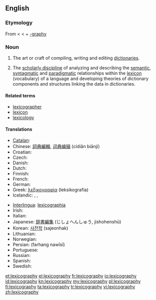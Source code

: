 ==English==
{{wikipedia}}

===Etymology===
From {{etyl|grc}} {{term|λεξικός|tr=lexikos|sc=polytonic||of words}} < {{term|λέξις|tr=lexis|sc=polytonic||a saying, speech, word}} < {{term|λέγειν|tr=legein|sc=polytonic||to speak}} + [[-graphy]]

===Noun===
{{en-noun|-}}

# The art or craft of compiling, writing and editing [[dictionary|dictionaries]].
# {{linguistics}} The [[scholarly discipline]] of analyzing and describing the [[semantic]], [[syntagmatic]] and [[paradigmatic]] relationships within the [[lexicon]] (vocabulary) of a language and developing theories of dictionary components and structures linking the data in dictionaries.

====Related terms====
* [[lexicographer]]
* [[lexicon]]
* [[lexicology]]

====Translations====
{{trans-top|art or craft of writing dictionaries}}
* [[Catalan]]: {{t|ca|lexicografia|f}}
* Chinese: [[詞典編輯]], [[词典编辑]] (cídiǎn biānjí)
* Croatian: {{t-|hr|leksikografija|f}}
* Czech: {{t-|cs|lexikografie|f}}
* Danish: {{t|da|leksikografi}}
* Dutch: {{t+|nl|lexicografie|f}}
* Finnish: {{t-|fi|leksikografia}}
* French: {{t+|fr|lexicographie|f}}
* German: {{t+|de|Lexikographie|f}}
* Greek: [[λεξικογραφία]] (leksikografía) {{f}}
* Icelandic: {{t|is|orðabókafræði|f}}, {{t|is|orðabókargerð|f}}, {{t|is|samning orðabókar|f}}
{{trans-mid}}
* [[Interlingua]]: [[lexicographia]]
* Irish: {{t-|ga|foclóireacht|f|xs=Irish}}
* Italian: {{t+|it|lessicografia|f}}
* Japanese: [[辞書編集]] (じしょへんしゅう, jishohenshū)
* Korean: [[사전학]] (sajeonhak)
* Lithuanian: {{t-|lt|leksikografija|f|xs=Lithuanian}}
* Norwegian: {{t|no|leksikografi}}
* Persian: {{fa-Arab|[[فرهنگ نویسی]]}} (farhang nawīsī)
* Portuguese: {{t+|pt|lexicografia|f}}
* Russian: {{t+|ru|лексикография|f|tr=leksikográfija}}
* Spanish: {{t-|es|lexicografía|f}}
* Swedish: {{t|sv|lexikografi}}
{{trans-bottom}}

[[et:lexicography]]
[[el:lexicography]]
[[fr:lexicography]]
[[io:lexicography]]
[[id:lexicography]]
[[kn:lexicography]]
[[my:lexicography]]
[[pl:lexicography]]
[[fi:lexicography]]
[[ta:lexicography]]
[[tr:lexicography]]
[[vi:lexicography]]
[[zh:lexicography]]